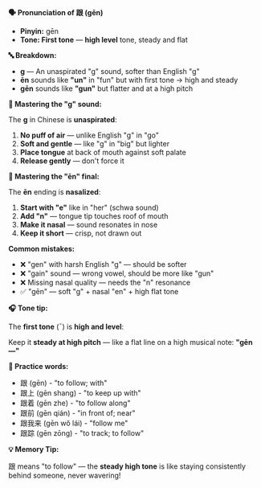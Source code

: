 **🗣️ Pronunciation of 跟 (gēn)**

- **Pinyin:** gēn
- **Tone: First tone** — **high level** tone, steady and flat

**🔤 Breakdown:**

- **g** — An unaspirated "g" sound, softer than English "g"
- **ēn** sounds like **"un"** in "fun" but with first tone → high and steady
- **gēn** sounds like **"gun"** but flatter and at a high pitch

**🎯 Mastering the "g" sound:**

The **g** in Chinese is **unaspirated**:

1. **No puff of air** — unlike English "g" in "go"
2. **Soft and gentle** — like "g" in "big" but lighter
3. **Place tongue** at back of mouth against soft palate
4. **Release gently** — don't force it

**🎯 Mastering the "ēn" final:**

The **ēn** ending is **nasalized**:

1. **Start with "e"** like in "her" (schwa sound)
2. **Add "n"** — tongue tip touches roof of mouth
3. **Make it nasal** — sound resonates in nose
4. **Keep it short** — crisp, not drawn out

**Common mistakes:**

- ❌ "gen" with harsh English "g" — should be softer
- ❌ "gain" sound — wrong vowel, should be more like "gun"
- ❌ Missing nasal quality — needs the "n" resonance
- ✅ "gēn" — soft "g" + nasal "en" + high flat tone

**🎧 Tone tip:**

The **first tone** (¯) is **high and level**:

Keep it **steady at high pitch** — like a flat line on a high musical note: **"gēn—"**

**📝 Practice words:**

- 跟 (gēn) - "to follow; with"
- 跟上 (gēn shang) - "to keep up with"
- 跟着 (gēn zhe) - "to follow along"
- 跟前 (gēn qián) - "in front of; near"
- 跟我来 (gēn wǒ lái) - "follow me"
- 跟踪 (gēn zōng) - "to track; to follow"

**💡 Memory Tip:**

跟 means "to follow" — the **steady high tone** is like staying consistently behind someone, never
wavering!
